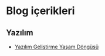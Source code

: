 # Blog içerikleri

## Yazılım
- [Yazılım Geliştirme Yaşam Döngüsü](/blog/yazilim-gelistirme-yasam-dongusu)
